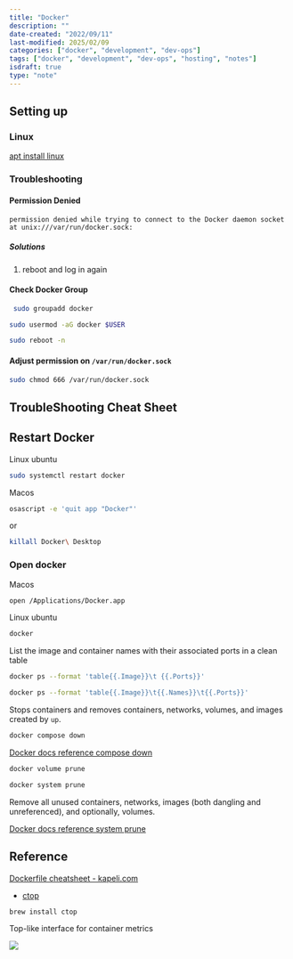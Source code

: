 ```yaml
---
title: "Docker"
description: ""
date-created: "2022/09/11"
last-modified: 2025/02/09
categories: ["docker", "development", "dev-ops"]
tags: ["docker", "development", "dev-ops", "hosting", "notes"]
isdraft: true
type: "note"
---
```



## Setting up 

### Linux 

[apt install linux](https://docs.docker.com/engine/install/ubuntu/)

### Troubleshooting 

#### Permission Denied 

```
permission denied while trying to connect to the Docker daemon socket at unix:///var/run/docker.sock: 
````


##### Solutions

1. reboot and log in again 

#### Check Docker Group 

```sh 
 sudo groupadd docker
```

```sh 
sudo usermod -aG docker $USER
```

```sh 
sudo reboot -n
```

#### Adjust permission on `/var/run/docker.sock`

```sh 
sudo chmod 666 /var/run/docker.sock

```


## TroubleShooting Cheat Sheet 

## Restart Docker 

Linux ubuntu

```sh 
sudo systemctl restart docker
```

Macos 

```sh 
osascript -e 'quit app "Docker"'

```
or 

```sh 
killall Docker\ Desktop
```

### Open docker 

Macos
```sh 
open /Applications/Docker.app
```

Linux ubuntu

```sh 
docker

```


List the image and container names with their associated ports in a clean table

```sh 
docker ps --format 'table{{.Image}}\t {{.Ports}}'
```

```sh
docker ps --format 'table{{.Image}}\t{{.Names}}\t{{.Ports}}'
```

Stops containers and removes containers, networks, volumes, and images created by `up`.

```sh
docker compose down
```

[Docker docs reference compose down](https://docs.docker.com/engine/reference/commandline/compose_down/)


```sh
docker volume prune
```

```sh 
docker system prune
```

Remove all unused containers, networks, images (both dangling and unreferenced), and optionally, volumes.

[Docker docs reference system prune](https://docs.docker.com/engine/reference/commandline/system_prune/)



## Reference

[Dockerfile cheatsheet - kapeli.com](https://kapeli.com/cheat_sheets/Dockerfile.docset/Contents/Resources/Documents/index)


- [ctop](https://github.com/bcicen/ctop)

```sh
brew install ctop
```

Top-like interface for container metrics

![](https://github.com/bcicen/ctop/blob/master/_docs/img/grid.gif)